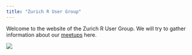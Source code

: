 ```yaml
---
title: "Zurich R User Group"
---
```


Welcome to the website of the Zurich R User Group.
We will try to gather information about our [meetups](http://www.meetup.com/Zurich-R-User-Group/) here.



![](https://github.com/Zurich-R-User-Group/Zurich-R-User-Group.github.io/blob/master/_files/plot_logo.png)